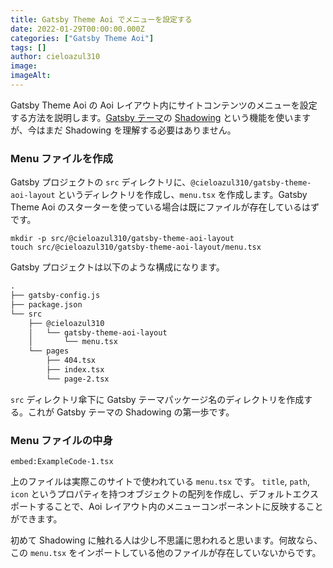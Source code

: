 ```yaml
---
title: Gatsby Theme Aoi でメニューを設定する
date: 2022-01-29T00:00:00.000Z
categories: ["Gatsby Theme Aoi"]
tags: []
author: cieloazul310
image: 
imageAlt: 
---
```



Gatsby Theme Aoi の Aoi レイアウト内にサイトコンテンツのメニューを設定する方法を説明します。[Gatsby テーマ]の [Shadowing] という機能を使いますが、今はまだ Shadowing を理解する必要はありません。

### Menu ファイルを作成

Gatsby プロジェクトの `src` ディレクトリに、`@cieloazul310/gatsby-theme-aoi-layout` というディレクトリを作成し、`menu.tsx` を作成します。Gatsby Theme Aoi のスターターを使っている場合は既にファイルが存在しているはずです。

```shell
mkdir -p src/@cieloazul310/gatsby-theme-aoi-layout
touch src/@cieloazul310/gatsby-theme-aoi-layout/menu.tsx
```

Gatsby プロジェクトは以下のような構成になります。

```txt
.
├── gatsby-config.js
├── package.json
└── src
    ├── @cieloazul310
    │   └── gatsby-theme-aoi-layout
    │       └── menu.tsx
    └── pages
        ├── 404.tsx
        ├── index.tsx
        └── page-2.tsx
```

`src` ディレクトリ傘下に Gatsby テーマパッケージ名のディレクトリを作成する。これが Gatsby テーマの Shadowing の第一歩です。

### Menu ファイルの中身

`embed:ExampleCode-1.tsx`

上のファイルは実際このサイトで使われている `menu.tsx` です。
`title`, `path`, `icon` というプロパティを持つオブジェクトの配列を作成し、デフォルトエクスポートすることで、Aoi レイアウト内のメニューコンポーネントに反映することができます。

初めて Shadowing に触れる人は少し不思議に思われると思います。何故なら、この `menu.tsx` をインポートしている他のファイルが存在していないからです。

[Gatsby]: https://gatsbyjs.com/ "Gatsby"
[MUI]: https://mui.org/ "MUI"
[TypeScript]: https://typescriptlang.org/ "TypeScript"

[Gatsby テーマ]: https://gatsbyjs.com/docs/themes/ "Themes"
[Gatsby スターター]: https://www.gatsbyjs.com/docs/starters/ "Gatsby Starters"
[Shadowing]: https://www.gatsbyjs.com/docs/how-to/plugins-and-themes/shadowing/ "Shadowing in Gatsby Themes"
[Gatsby Link]: https://www.gatsbyjs.com/docs/reference/built-in-components/gatsby-link/ "Gatsby Link API"
